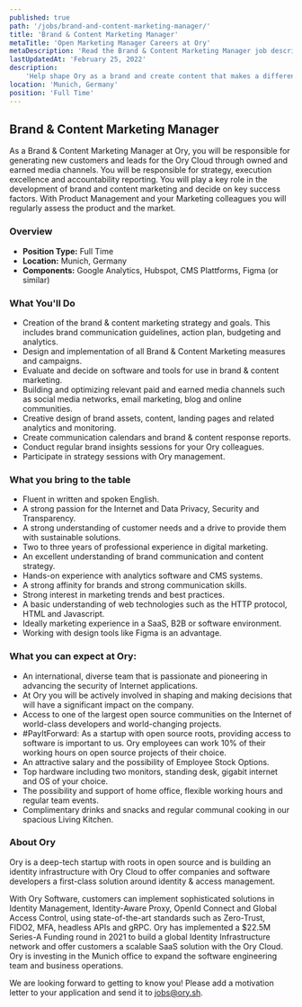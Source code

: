 ```yaml
---
published: true
path: '/jobs/brand-and-content-marketing-manager/'
title: 'Brand & Content Marketing Manager'
metaTitle: 'Open Marketing Manager Careers at Ory'
metaDescription: 'Read the Brand & Content Marketing Manager job description.'
lastUpdatedAt: 'February 25, 2022'
description:
    'Help shape Ory as a brand and create content that makes a difference.'
location: 'Munich, Germany'
position: 'Full Time'
---
```



## Brand & Content Marketing Manager

<About />

As a Brand & Content Marketing Manager at Ory, you will be responsible for generating new customers and leads for the Ory Cloud through owned and earned media channels. You will be responsible for strategy, execution excellence and accountability reporting. You will play a key role in the development of brand and content marketing and decide on key success factors. With Product Management and your Marketing colleagues you will regularly assess the product and the market.

### Overview

- **Position Type:** Full Time
- **Location:** Munich, Germany
- **Components:** Google Analytics, Hubspot, CMS Plattforms, Figma (or similar)

### What You'll Do

* Creation of the brand & content marketing strategy and goals. This includes brand communication guidelines, action plan, budgeting and analytics.
* Design and implementation of all Brand & Content Marketing measures and campaigns.
* Evaluate and decide on software and tools for use in brand & content marketing.
* Building and optimizing relevant paid and earned media channels such as social media networks, email marketing, blog and online communities.
* Creative design of brand assets, content, landing pages and related analytics and monitoring.
* Create communication calendars and brand & content response reports.
* Conduct regular brand insights sessions for your Ory colleagues.
* Participate in strategy sessions with Ory management.


### What you bring to the table

* Fluent in written and spoken English.
* A strong passion for the Internet and Data Privacy, Security and Transparency.
* A strong understanding of customer needs and a drive to provide them with sustainable solutions.
* Two to three years of professional experience in digital marketing.
* An excellent understanding of brand communication and content strategy.
* Hands-on experience with analytics software and CMS systems.
* A strong affinity for brands and strong communication skills.
* Strong interest in marketing trends and best practices.
* A basic understanding of web technologies such as the HTTP protocol, HTML and Javascript.
* Ideally marketing experience in a SaaS, B2B or software environment.
* Working with design tools like Figma is an advantage.

### What you can expect at Ory:
* An international, diverse team that is passionate and pioneering in advancing the security of Internet applications.
* At Ory you will be actively involved in shaping and making decisions that will have a significant impact on the company.
* Access to one of the largest open source communities on the Internet of world-class developers and world-changing projects.
* #PayItForward: As a startup with open source roots, providing access to software is important to us. Ory employees can work 10% of their working hours on open source projects of their choice.
* An attractive salary and the possibility of Employee Stock Options.
* Top hardware including two monitors, standing desk, gigabit internet and OS of your choice.
* The possibility and support of home office, flexible working hours and regular team events.
* Complimentary drinks and snacks and regular communal cooking in our spacious Living Kitchen.

### About Ory
Ory is a deep-tech startup with roots in open source and is building an identity infrastructure with Ory Cloud to offer companies and software developers a first-class solution around identity & access management.

With Ory Software, customers can implement sophisticated solutions in Identity Management, Identity-Aware Proxy, OpenId Connect and Global Access Control, using state-of-the-art standards such as Zero-Trust, FIDO2, MFA, headless APIs and gRPC.
Ory has implemented a $22.5M Series-A Funding round in 2021 to build a global Identity Infrastructure network and offer customers a scalable SaaS solution with the Ory Cloud. Ory is investing in the Munich office to expand the software engineering team and business operations.

We are looking forward to getting to know you! Please add a motivation letter to your application and send it to [jobs@ory.sh](mailto:jobs@ory.sh).
